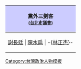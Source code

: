 {|class="noprint" align="center" style="border:1px solid #AAAAAA; margin-top:5px; margin-bottom:5px;"
!style="background-color:#CCCCFF;"|黨外三劍客<br><small>([[台北市議會]])</small>
|-
| [[謝長廷]] | [[陳水扁]] | -{[[林正杰]]}-
|}
<noinclude>[[Category:台灣政治人物模板]]</noinclude>